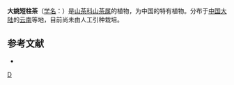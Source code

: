 {{Speciesbox 
| taxon = Camellia tenii
| authority = Sealy
}}

'''大姚短柱茶'''（[[学名|学名]]：{{lang|la|''Camellia tenii''}}）是[[山茶科|山茶科]][[山茶属|山茶属]]的植物，为中国的特有植物。分布于[[中国大陆|中国大陆]]的[[云南|云南]]等地，目前尚未由人工引种栽培。

== 参考文献 ==
<div class="references-small">
* {{cite web| url =http://www.bioinfo.cn/db05/KmzwSpecies.php?action=view&id=22265| title =大姚短柱茶| work =《中国高等植物数据库全库》| publisher =中国科学院微生物研究所| author =昆明植物研究所| accessdate =2009-02-25| deadurl =yes| archiveurl =https://web.archive.org/web/20160305040724/http://www.bioinfo.cn/db05/KmzwSpecies.php?action=view&id=22265| archivedate =2016-03-05}}
</div>
{{Taxonbar|from=Q10934746}}

[[Category:山茶属|D]]